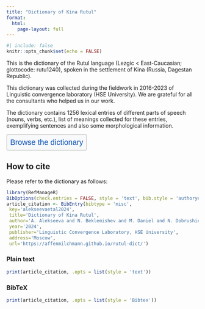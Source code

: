 ```yaml
---
title: "Dictionary of Kina Rutul"
format: 
  html:
    page-layout: full
---
```


```r
#| include: false
knitr::opts_chunk$set(echo = FALSE)
```

This is the dictionary of the Rutul language (Lezgic < East-Caucasian; glottocode: rutu1240), spoken in the settlement of Kina (Russia, Dagestan Republic).

This dictionary was collected during the fieldwork in 2016-2023 of Linguistic convergence laboratory (HSE University). We are grateful for all the consultants who helped us in our work.

The dictionary contains 1256 lexical entries of different parts of speech (nouns, verbs, etc.), list of meanings collected for these entries, exemplifying sentences and also some morphological information.

<button onclick="window.location.href='./dictionary.html';" style="color: #094fb6; background-color: #f8f9fa; border-radius: 4px; border: 2px solid lightgray; font-size: 20px; padding: 8px;">
  Browse the dictionary
</button>


## How to cite
Please refer to the dictionary as follows:

```r
library(RefManageR)
BibOptions(check.entries = FALSE, style = 'text', bib.style = 'authoryear')
article_citation <- BibEntry(bibtype = 'misc', 
 key='alekseevaetal2024',
 title='Dictionary of Kina Rutul',
 author='A. Alekseeva and N. Beklemishev and M. Daniel and N. Dobrushina and K. Filatov and A. Ivanova and T. Maisak and I. Osorgin',
 year='2024',
 publisher='Linguistic Convergence Laboratory, HSE University',
 address='Moscow',
 url='https://affenmilchmann.github.io/rutul-dict/')
```

::: {.panel-tabset}
### Plain text
```r
print(article_citation, .opts = list(style = 'text'))
```
### BibTeX

```r
print(article_citation, .opts = list(style = 'Bibtex'))
```
:::